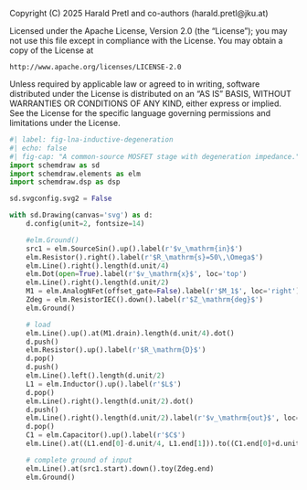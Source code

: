 ::: {.content-hidden}
Copyright (C) 2025 Harald Pretl and co-authors (harald.pretl@jku.at)

Licensed under the Apache License, Version 2.0 (the "License");
you may not use this file except in compliance with the License.
You may obtain a copy of the License at

    http://www.apache.org/licenses/LICENSE-2.0

Unless required by applicable law or agreed to in writing, software
distributed under the License is distributed on an "AS IS" BASIS,
WITHOUT WARRANTIES OR CONDITIONS OF ANY KIND, either express or implied.
See the License for the specific language governing permissions and
limitations under the License.
:::

```python
#| label: fig-lna-inductive-degeneration
#| echo: false
#| fig-cap: "A common-source MOSFET stage with degeneration impedance."
import schemdraw as sd
import schemdraw.elements as elm
import schemdraw.dsp as dsp

sd.svgconfig.svg2 = False

with sd.Drawing(canvas='svg') as d:
    d.config(unit=2, fontsize=14)

    #elm.Ground()
    src1 = elm.SourceSin().up().label(r'$v_\mathrm{in}$')
    elm.Resistor().right().label(r'$R_\mathrm{s}=50\,\Omega$')
    elm.Line().right().length(d.unit/4)
    elm.Dot(open=True).label(r'$v_\mathrm{x}$', loc='top')
    elm.Line().right().length(d.unit/2)
    M1 = elm.AnalogNFet(offset_gate=False).label(r'$M_1$', loc='right').reverse().anchor('gate').drop('source')
    Zdeg = elm.ResistorIEC().down().label(r'$Z_\mathrm{deg}$')
    elm.Ground()

    # load
    elm.Line().up().at(M1.drain).length(d.unit/4).dot()
    d.push()
    elm.Resistor().up().label(r'$R_\mathrm{D}$')
    d.pop()
    d.push()
    elm.Line().left().length(d.unit/2)
    L1 = elm.Inductor().up().label(r'$L$')
    d.pop()
    elm.Line().right().length(d.unit/2).dot()
    d.push()
    elm.Line().right().length(d.unit/2).label(r'$v_\mathrm{out}$', loc='right').dot(open=True)
    d.pop()
    C1 = elm.Capacitor().up().label(r'$C$')
    elm.Line().at((L1.end[0]-d.unit/4, L1.end[1])).to((C1.end[0]+d.unit/4, C1.end[1])).label(r'$V_\mathrm{DD}$').linewidth(3)

    # complete ground of input
    elm.Line().at(src1.start).down().toy(Zdeg.end)
    elm.Ground()
```
